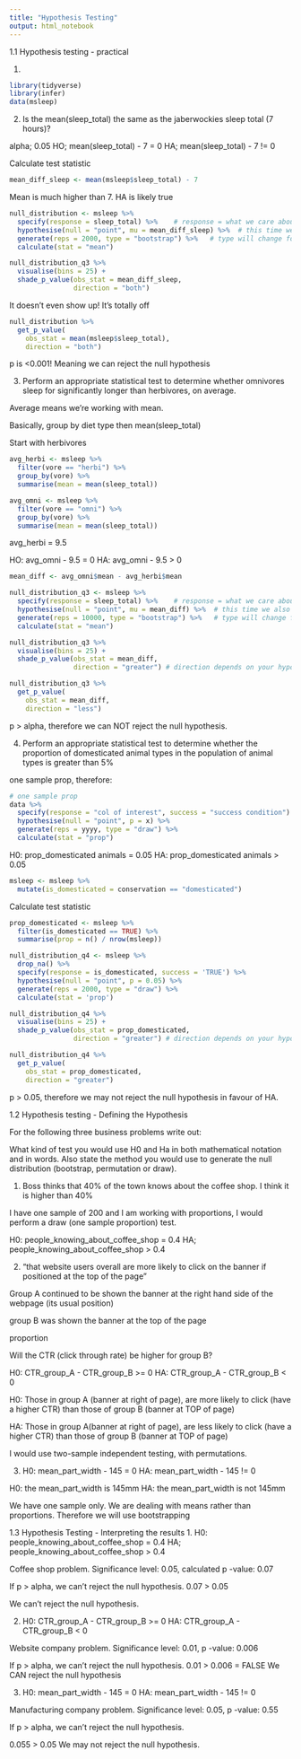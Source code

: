 ```yaml
---
title: "Hypothesis Testing"
output: html_notebook
---
```


1.1 Hypothesis testing - practical

1.
```r
library(tidyverse)
library(infer)
data(msleep)
```


2.
Is the mean(sleep_total) the same as the jaberwockies sleep total (7 hours)?

alpha; 0.05
HO; mean(sleep_total) - 7 = 0
HA; mean(sleep_total) - 7 != 0

Calculate test statistic
```r
mean_diff_sleep <- mean(msleep$sleep_total) - 7
```

Mean is much higher than 7. HA is likely true

```r
null_distribution <- msleep %>% 
  specify(response = sleep_total) %>%    # response = what we care about (average rating)
  hypothesise(null = "point", mu = mean_diff_sleep) %>%  # this time we also hypothesise
  generate(reps = 2000, type = "bootstrap") %>%   # type will change for different tests
  calculate(stat = "mean")
```

```r
null_distribution_q3 %>% 
  visualise(bins = 25) +
  shade_p_value(obs_stat = mean_diff_sleep,
                direction = "both")
```

It doesn't even show up! It's totally off

```r
null_distribution %>% 
  get_p_value(
    obs_stat = mean(msleep$sleep_total),
    direction = "both")
```

p is <0.001! Meaning we can reject the null hypothesis


3.
Perform an appropriate statistical test to determine whether omnivores sleep for significantly longer than herbivores, on average.

Average means we're working with mean.

Basically, group by diet type then mean(sleep_total)


Start with herbivores
```r
avg_herbi <- msleep %>% 
  filter(vore == "herbi") %>% 
  group_by(vore) %>% 
  summarise(mean = mean(sleep_total))

avg_omni <- msleep %>% 
  filter(vore == "omni") %>% 
  group_by(vore) %>% 
  summarise(mean = mean(sleep_total))
```

avg_herbi = 9.5

HO: avg_omni - 9.5 = 0
HA: avg_omni - 9.5 > 0



```r
mean_diff <- avg_omni$mean - avg_herbi$mean

null_distribution_q3 <- msleep %>% 
  specify(response = sleep_total) %>%    # response = what we care about (average rating)
  hypothesise(null = "point", mu = mean_diff) %>%  # this time we also hypothesise
  generate(reps = 10000, type = "bootstrap") %>%   # type will change for different tests
  calculate(stat = "mean")
```

```r
null_distribution_q3 %>% 
  visualise(bins = 25) +
  shade_p_value(obs_stat = mean_diff,
                direction = "greater") # direction depends on your hypothosese 

null_distribution_q3 %>% 
  get_p_value(
    obs_stat = mean_diff,
    direction = "less")
```

p > alpha, therefore we can NOT reject the null hypothesis.


4. Perform an appropriate statistical test to determine whether the proportion of domesticated animal types in the population of animal types is greater than 5%

one sample prop, therefore:
```r
# one sample prop
data %>% 
  specify(response = "col of interest", success = "success condition") %>% 
  hypothesise(null = "point", p = x) %>% 
  generate(reps = yyyy, type = "draw") %>% 
  calculate(stat = "prop")
```


H0: prop_domesticated animals = 0.05
HA: prop_domesticated animals > 0.05
```r
msleep <- msleep %>% 
  mutate(is_domesticated = conservation == "domesticated")
```


Calculate test statistic
```r
prop_domesticated <- msleep %>% 
  filter(is_domesticated == TRUE) %>% 
  summarise(prop = n() / nrow(msleep))
```


```r
null_distribution_q4 <- msleep %>% 
  drop_na() %>% 
  specify(response = is_domesticated, success = 'TRUE') %>% 
  hypothesise(null = "point", p = 0.05) %>% 
  generate(reps = 2000, type = "draw") %>% 
  calculate(stat = 'prop')
```
```r
null_distribution_q4 %>% 
  visualise(bins = 25) +
  shade_p_value(obs_stat = prop_domesticated,
                direction = "greater") # direction depends on your hypothosese 

null_distribution_q4 %>% 
  get_p_value(
    obs_stat = prop_domesticated,
    direction = "greater")
```

p > 0.05, therefore we may not reject the null hypothesis in favour of HA.




1.2 Hypothesis testing - Defining the Hypothesis

For the following three business problems write out:

What kind of test you would use
H0
 and Ha
 in both mathematical notation and in words.
Also state the method you would use to generate the null distribution (bootstrap, permutation or draw).


1.
Boss thinks that 40% of the town knows about the coffee shop. I think it is higher than 40%

I have one sample of 200 and I am working with proportions, I would perform a draw (one sample proportion) test.

H0: people_knowing_about_coffee_shop = 0.4
HA; people_knowing_about_coffee_shop > 0.4


2.
"that website users overall are more likely to click on the banner if positioned at the top of the page"

Group A
 continued to be shown the banner at the right hand side of the webpage (its usual position)
 
  group B
 was shown the banner at the top of the page
 
 proportion
 
Will the CTR (click through rate) be higher for group B?

H0: CTR_group_A - CTR_group_B >= 0
HA: CTR_group_A - CTR_group_B < 0

H0: Those in group A (banner at right of page), are more likely to click (have a higher CTR) than those of group B (banner at TOP of page)

HA: Those in group A(banner at right of page), are less likely to click (have a higher CTR) than those of group B (banner at TOP of page)

I would use two-sample independent testing, with permutations.



3.
H0: mean_part_width - 145 = 0
HA: mean_part_width - 145 != 0

H0: the mean_part_width is 145mm
HA: the mean_part_width is not 145mm

We have one sample only. We are dealing with means rather than proportions. Therefore we will use bootstrapping


1.3 Hypothesis Testing - Interpreting the results
1.
H0: people_knowing_about_coffee_shop = 0.4
HA; people_knowing_about_coffee_shop > 0.4

Coffee shop problem. Significance level: 0.05, calculated p
-value: 0.07

If p > alpha, we can't reject the null hypothesis.
0.07 > 0.05

We can't reject the null hypothesis.


2.
H0: CTR_group_A - CTR_group_B >= 0
HA: CTR_group_A - CTR_group_B < 0

Website company problem. Significance level: 0.01, p
-value: 0.006

If p > alpha, we can't reject the null hypothesis.
0.01 > 0.006 = FALSE
We CAN reject the null hypothesis




3.
H0: mean_part_width - 145 = 0
HA: mean_part_width - 145 != 0

Manufacturing company problem. Significance level: 0.05, p
-value: 0.55

If p > alpha, we can't reject the null hypothesis.

0.055 > 0.05
We may not reject the null hypothesis.
